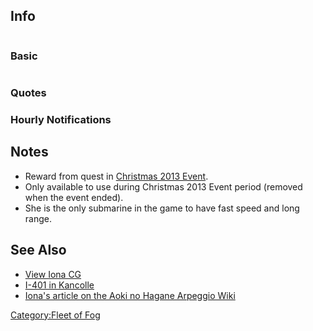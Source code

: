==Info==
<div style="display:inline-block"><h3>Basic</h3>{{ShipInfoKai|Mist:Iona}}</div>
===Quotes===
{{Shipquote
| 自己紹介=潜水艦イ401、イオナ。  急速せんこ～。
| EN1=Submarine I-401, Iona. Crash dive~
| Note1=
| Library=
| EN0=
| Note0=
| 秘書クリック会話①=どうしてここにいるのがわかったの？提督、何か用？
| EN2=Do you understand why I am here? Admiral, what is it?
| Note2=
| 秘書クリック会話②=提督と一緒に戦えてうれしい、そうは見えないかもしれないけど。
| EN3=Fighting with the Admiral makes me happy, even though it may not look like it.
| Note3=
| 秘書クリック会話③=提督は潜水艦が珍しい？二人きりになるとお腹を見たがるのはなぜ？
| EN4=Are submarines that rare for you Admiral?  When it's just the two of us, why do you want to look at my stomach?
| Note4=
| 秘書放置時=提督はどこ？もう、あの暗いドックには帰りたくない。一人は嫌なの。
| EN4a=Where are you Admiral? I don't want to go back to that dark dock. I hate being alone.
| Note4a=
| 戦績表示時=海軍横須賀コントロール…じゃなくて、大本営から何か入電。早く通信に出て。
| EN5=A telegram from Yokosuka Naval Control... no, that's not it, from headquarters. Please respond quickly.
| Note5=
| 編成選択時=蒼き鋼、潜水艦イ401、きゅ～そくせんこぉ～。
| EN6=Blue Steel, Submarine I-401, Cra~sh dive~
| Note6=
| 装備時①=うゅっ・・・、ありがとう。強化って、ちょっとくすぐったい。
| EN7=Uyu... Thank you.  Modernisation tickles a bit.
| Note7=
| 装備時②=人類の技術も進歩している。ナノマテリアルがなくても強化できるなんて、ちょっとびっくり。
| EN8=Human techniques coutinues to progress. I'm surprised that I could be further strengthened without the use of nanomaterials.
| Note8=
| 装備時③=きゅ～そくせんこぉ～。
| EN9=Cra~sh dive~.
| Note9=Her supposed catchphrase made popular on the first episode of the show.
| 補給時=補給、合点！
| EN24=Supplies, accepted!
| Note24=
| ドック入り(小破以下)=すこし疲れた。ちょっとだけ休んでもいい？
| EN10=I'm a bit tired. Is it okay for me to take a small break?
| Note10=
| ドック入り(中破以上) =ごめんなさい提督。船体の構成要素を失ってしまった。修復させて。
| EN11=Sorry Admiral. I have lost some hull components. I'll restore them.
| Note11=
|入渠完了 = 修復完了。ナノマテリアルがなくても傷は治せる。
| EN27=Repairing is completed.  We can heal a wound without Nanomaterials.
| Note27=
| 建造時=新しい姉妹が生まれた。でも、霧の船じゃないみたい
| EN12=A new sister has been born. It doesn't look like a Fog ship, though.
| Note12=
| 艦隊帰投時=艦隊帰投。みんな、無事に帰れた？
| EN13=The fleet has returned.  Everybody, are you okay?
| Note13=
| 出撃時=潜水艦イ401、魚雷発射管、全門、浸食魚雷装填完了。
| EN14=Submarine I-401, all tubes loaded with corrosive torpedoes.
| Note14=
| 戦闘開始時=発射管1番から8番、諸元入力完了。発射、いつでもがってん
| EN15=Tubes 1 through 8, firing solution plotted. Ready to fire.
| Note15=
| 航空戦開始時=
| EN15a=
| Note15a=
| 攻撃時=火器管制、オンライン。追尾システム、標的をロックオン
| EN16=Fire Control, Online. Pursuit System, locked on target.
| Note16=
| 夜戦開始時=夜戦、アクティブデコイ展開。サウンドダミー放出。覚悟して沈んで。
| EN17=Night battle, active decoy operational.  Sonar dummy deployed. Resign yourself to sinking.
| Note17=
| 夜戦攻撃時=誤差修正、今度はバイタルエリアに命中させる。多分、すごく痛い
| EN18=Recalibrating, the next hit will be in a vital area.  It will probably hurt.
| Note18=
| MVP時=これくらい、霧の艦艇ならば当然のこと。…でも、褒められるとちょっとうれしい
| EN19=This is only natural for a ship of The Fog... But, your praise makes me a little happy.
| Note19=
| 小破① =直撃弾。クラインフィールド、稼働率低下。
| EN20=Direct Hit. Klein Field, strength dropping.
| Note20=
| 小破② =クラインフィールド消失。あと一発被弾したら、ちょっと危ない。
| EN21=Klein Field offline. The next hit could be dangerous.
| Note21=
| 中破 =提督、機関部に浸水。重力子が不安定で、とても危険な状態
| EN22=Admiral, flooding in the engine room. The gravitons are in an unstable state. The ship is in a dangerous position.
| Note22=
| 撃沈時(反転)=ごめんなさい・・・最後まで一緒に戦いたかったけど、もう浮上できない・・・。さようなら、提督。
| EN23=Sorry... I wanted to fight with you to the very end, but I can't surface anymore... Farewell, Admiral.
| Note23=
|Clip1 = {{Audio|file=Iona(fog)-Introduction.ogg}}
|Clip2 = {{Audio|file=Iona(fog)-Secretary_1.ogg}}
|Clip3 = {{Audio|file=Iona(fog)-Secretary_2.ogg}}
|Clip4 = {{Audio|file=Iona(fog)-Secretary_3.ogg}}
|Clip4a = {{Audio|file=Iona(fog)-Idle.ogg}}
|Clip5 = {{Audio|file=Iona(fog)-Looking_At_Scores.ogg}}
|Clip6 = {{Audio|file=Iona(fog)-Joining_A_Fleet.ogg}}
|Clip7 = {{Audio|file=Iona(fog)-Equipment_1.ogg}}
|Clip8 = {{Audio|file=Iona(fog)-Equipment_2.ogg}}
|Clip9 = {{Audio|file=Iona(fog)-Equipment_3.ogg}}
|Clip24 = {{Audio|file=Iona(fog)-Supply.ogg}}
|Clip10 = {{Audio|file=Iona(fog)-Docking_Minor.ogg}}
|Clip11 = {{Audio|file=Iona(fog)-Docking_Major.ogg}}
|Clip27 = {{Audio|file=Iona(fog)-Docking_Completed.ogg}}
|Clip12 = {{Audio|file=Iona(fog)-Construction.ogg}}
|Clip13 = {{Audio|file=Iona(fog)-Returning_From_Sortie.ogg}}
|Clip14 = {{Audio|file=Iona(fog)-Starting_A_Sortie.ogg}}
|Clip15 = {{Audio|file=Iona(fog)-Battle_Start.ogg}}
|Clip16 = {{Audio|file=Iona(fog)-Attack.ogg}}
|Clip17 = {{Audio|file=Iona(fog)-Night_Battle.ogg}}
|Clip18 = {{Audio|file=Iona(fog)-Night_Attack.ogg}}
|Clip19 = {{Audio|file=Iona(fog)-MVP.ogg}}
|Clip20 = {{Audio|file=Iona(fog)-Minor_Damage_1.ogg}}
|Clip21 = {{Audio|file=Iona(fog)-Minor_Damage_2.ogg}}
|Clip22 = {{Audio|file=Iona(fog)-Major_Damage.ogg}}
|Clip23 = {{Audio|file=Iona(fog)-Sunk.ogg}}
}}

===Hourly Notifications===
{{Shiphourly
| 00JP=0000（マルマルマルマル）。日付が変わった。新しい一日の始まり。
| 00EN=0000. The date has changed. A new day is dawning.
| 00Note=
| 01JP=0100（マルヒトマルマル）。提督が夜更かしするなら、私も付き合う。
| 01EN=0100. If the Admiral's staying up late, I'll stay here too.
| 01Note=
| 02JP=もしかして、私が寝るのを待っている？0200（マルフタマルマル）。提督、一体何をしているの？
| 02EN=Perhaps you are waiting for me to go to sleep? 0200. Admiral, just what are you doing?
| 02Note=
| 03JP=0300（マルサンマルマル）。この時間に食事をとると、人間は太るらしい。
| 03EN=0300. It seems that if a human eats at this time, they get fat.
| 03Note=
| 04JP=「おはよう」？それとも「おやすみ」？0400（マルヨンマルマル）。夜が一番深い時間。
| 04EN="Good Morning"? Or perhaps "Good Night"? 0400.  The deepest night.
| 04Note=(As in the border between Night<>Morning)
| 05JP=0500（マルゴーマルマル）。提督、私と一緒にコーヒーを飲む？
| 05EN=0500. Admiral, will you have a coffee with me?
| 05Note=
| 06JP=0600（マルロクマルマル）。艦内照明を夜間モードから昼間モードに切り替える。
| 06EN=0600. Changing internal illumination from night mode to day mode.
| 06Note=
| 07JP=0700（マルナナマルマル）。人間の営みが動き出す。今日の天気は、多分晴れ。
| 07EN=0700. The Human workday begins.  Today's weather is probably fine.
| 07Note=
| 08JP=0800（マルハチマルマル）。作戦行動開始。まずは、今日見るアニメの録画予約をセットして。
| 08EN=0800. Manoeuvres starting.  Firstly, setting up to record today's anime.
| 08Note=
| 09JP=0900（マルキューマルマル）。挨拶の言葉は、まだ「おはよう」？それとも「こんにちは」？
| 09EN=0900.  The words of greeting, is it still "Good Morning" Or perhaps "Good Day"?
| 09Note=
| 10JP=1000（ヒトマルマルマル）。朝でも昼でもない中途半端な時間。中途半端って、何？
| 10EN=1000. Not quite morning, but not yet noon, this half-hearted time. 'Half-hearted', what is that?
| 10Note=(rough)
| 11JP=午前のティータイム1100（ヒトヒトマルマル）。私はコンゴウと違って、紅茶よりも甘いココアが好き。
| 11EN=Morning tea time 1100.  Unlike Kongou, I prefer hot cocoa over black tea.
| 11Note=
| 12JP=1200（ヒトフタマルマル）。ランチの時間、今日のメニューを教えて。
| 12EN=1200. Lunch time, what's today's menu?
| 12Note=
| 13JP=1300（ヒトサンマルマル）。急速浮上して、甲板で日向ぼっこ。
| 13EN=1300. I'll perform a rapid ascent, and bask in the sunlight.
| 13Note=
| 14JP=気持ちいい海風。このまま一日が過ぎていくのも悪くない…あ、1400（ヒトヨンマルマル）。
| 14EN=A nice feeling sea wind. It wouldn't be bad to spend the rest of the day like this... Ah, 1400.
| 14Note=
| 15JP=甘いお菓子でちょっと休憩。1500（ヒトゴーマルマル）は、おやつの時間。
| 15EN=A brief break with a sweet snack. 1500 is time for afternoon tea.
| 15Note=
| 16JP=1600（ひとろくまるまる）。午後の4時。提督、もう一頑張りヨーソロー。
| 16EN=1600. 4 in the afternoon.  Admiral, keep doing your best~.
| 16Note=
| 17JP=1700（ヒトナナマルマル）。浮上して一緒に夕焼けを見てくれる？提督。
| 17EN=Shall I surface and watch the sunset with you, Admiral?
| 17Note=
| 18JP=1800（ヒトハチマルマル）。提督も手伝って。晩御飯の仕度を始める。
| 18EN=1800. I'll help the Admiral. Starting dinner perperation.
| 18Note=
| 19JP=1900（ヒトキューマルマル）。海の底から美味しそうな匂い。今日のメニューは魚雷型コロッケ。
| 19EN=1900. A delicious flavour from the bottom of the sea. Today's menu is torpedo-shaped croquettes.
| 19Note=
| 20JP=2000（フタマルマルマル）。デザートは別腹。でも、メンタルモデルはいくら食べても太らない。
| 20EN=2000. There's always room for dessert.  However, no matter how much they eat, mental models cannot gain weight.
| 20Note=
| 21JP=2100（フタヒトマルマル）。提督が頭を洗ってくれるなら、お風呂に入ってもいいけど。
| 21EN=Admiral, feel free to take a bath if you wish to wash your head.
| 21Note=
| 22JP=2200（フタフタマルマル）。見ちゃダメ、提督。日記をつけてるんだから。もし見たら、全力でぶっ飛ばす。
| 22EN=2200. No looking, Admiral. I'm writing in my diary. If you look, I'll hit you with all my strength.
| 22Note=
| 23JP=2300（フタサンマルマル）。長い一日の終わりの時間。心配しなくてもいい。提督が眠るまで一緒にいてあげる。
| 23EN=2300. The long day is over. Don't worry. I'll be with you until you go to sleep.
| 23Note=
| idleJP=提督はどこ？もう、あの暗いドックには帰りたくない。一人は嫌なの。
| idleEN=Where are you Admiral?  I don't want to go back to that dark dock. I hate being alone.
| idleNote=
|Clip00 = {{Audio|file=Iona(fog)-00.ogg}}
|Clip01 = {{Audio|file=Iona(fog)-01.ogg}}
|Clip02 = {{Audio|file=Iona(fog)-02.ogg}}
|Clip03 = {{Audio|file=Iona(fog)-03.ogg}}
|Clip04 = {{Audio|file=Iona(fog)-04.ogg}}
|Clip05 = {{Audio|file=Iona(fog)-05.ogg}}
|Clip06 = {{Audio|file=Iona(fog)-06.ogg}}
|Clip07 = {{Audio|file=Iona(fog)-07.ogg}}
|Clip08 = {{Audio|file=Iona(fog)-08.ogg}}
|Clip09 = {{Audio|file=Iona(fog)-09.ogg}}
|Clip10 = {{Audio|file=Iona(fog)-10.ogg}}
|Clip11 = {{Audio|file=Iona(fog)-11.ogg}}
|Clip12 = {{Audio|file=Iona(fog)-12.ogg}}
|Clip13 = {{Audio|file=Iona(fog)-13.ogg}}
|Clip14 = {{Audio|file=Iona(fog)-14.ogg}}
|Clip15 = {{Audio|file=Iona(fog)-15.ogg}}
|Clip16 = {{Audio|file=Iona(fog)-16.ogg}}
|Clip17 = {{Audio|file=Iona(fog)-17.ogg}}
|Clip18 = {{Audio|file=Iona(fog)-18.ogg}}
|Clip19 = {{Audio|file=Iona(fog)-19.ogg}}
|Clip20 = {{Audio|file=Iona(fog)-20.ogg}}
|Clip21 = {{Audio|file=Iona(fog)-21.ogg}}
|Clip22 = {{Audio|file=Iona(fog)-22.ogg}}
|Clip23 = {{Audio|file=Iona(fog)-23.ogg}}
|ClipIdle = {{Audio|file=Iona(fog)-Idle.ogg}}}}

==Notes==
*Reward from quest in [[Christmas 2013 Event]].
*Only available to use during Christmas 2013 Event period (removed when the event ended).
*She is the only submarine in the game to have fast speed and long range.

==See Also==
*[[Iona (fog)/Gallery|View Iona CG]]
*[[I-401|I-401 in Kancolle]]
*[[w:c:aokihagane:I-401|Iona's article on the Aoki no Hagane Arpeggio Wiki]]
{{Fogfleetshiplist}}
[[Category:Fleet of Fog]]